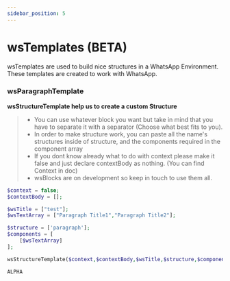 ```yaml
---
sidebar_position: 5
---
```


# wsTemplates (BETA)


wsTemplates are used to build nice structures in a WhatsApp Environment. These templates are created to work with WhatsApp.

### wsParagraphTemplate

**wsStructureTemplate help us to create a custom Structure**

> - You can use whatever block you want but take in mind that you have to separate it with a separator (Choose what best fits to you).
> - In order to make structure work, you can paste all the name's structures inside of structure, and the components required in the component array
> - If you dont know already what to do with context please make it false and just declare contextBody as nothing. (You can find Context in doc)
> - wsBlocks are on development so keep in touch to use them all.

<Tabs>
<TabItem value="php" label="PHP">

```php
$context = false;
$contextBody = [];

$wsTitle = ["test"];
$wsTextArray = ["Paragraph Title1","Paragraph Title2"];

$structure = ['paragraph'];
$components = [
    [$wsTextArray]
];

wsStructureTemplate($context,$contextBody,$wsTitle,$structure,$components);
```

</TabItem>
<TabItem value="nodejs" label="Node.js">

```nodejs
ALPHA
```

</TabItem>
</Tabs>
